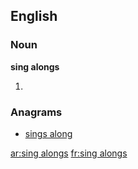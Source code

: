 ==English==

===Noun===
'''sing alongs'''

# {{plural of|[[sing along]]}}

===Anagrams===
* [[sings along#English|sings along]]

[[ar:sing alongs]]
[[fr:sing alongs]]
